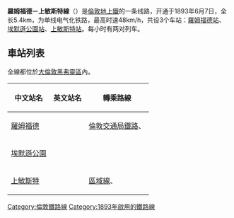 {{unreferenced|time=2016-10-31T16:42:47+00:00}}
{{noteTA
|G1 = TfL
}}
{{Infobox rail line
 | box_width   =
 | name        = 羅姆福德－上敏斯特線<br />{{lang|en|Romford–Upminster Line}}
 | color       =
 | logo        =
 | logo_width  =
 | logo_alt    =
 | image       = London Overground train at Upminster.jpg
 | image_width = 
 | image_alt   =
 | caption     = 一列[[倫敦地上鐵|倫敦地上鐵]]列車停靠[[上敏斯特站|上敏斯特站]]
 | type        = [[市郊鐵路|市郊鐵路]]，[[重鐵|重鐵]]
 | system      = [[倫敦地上鐵|倫敦地上鐵]] 
 | status      = 營運中
 | locale      = [[大倫敦|大倫敦]]
 | start       = [[羅姆福德站|羅姆福德站]]
 | end         = [[上敏斯特站|上敏斯特站]]
 | stations    = 3個
 | routes      = 1
 | daily_ridership = 
 | open        = 1893年7月7日
 | owner       = [[英國國營鐵路公司|英國國營鐵路公司]]
 | operator    = [[倫敦地上鐵|倫敦地上鐵]]
 | character   = 支線鐵路
 | depot       = 伊爾福德
 | stock       = [[英国铁路315型电力动车组|315型]]、{{link-en|英國鐵路317型電力動車組|British Rail Class 317|317型}}
 | linelength  = {{convert|3|mi|30|chain|km}}
 | tracklength = 
 | tracks = 1
 | gauge       = 1435毫米標準軌
 | old_gauge =
 | minradius   =
 | racksystem  =
 | routenumber =
 | electrification = 25 kV AC
 | speed       = {{convert|30|mph|km/h|abbr=on}}
 | elevation   =
 | website     = 
 | map         = 
 | map_state   = 
}}
'''羅姆福德－上敏斯特線'''（{{lang-en|Romford–Upminster line}}）是[[倫敦地上鐵|倫敦地上鐵]]的一条线路，开通于1893年6月7日，全长5.4km，为单线电气化铁路，最高时速48km/h，共设3个车站：[[羅姆福德站|羅姆福德站]]、[[埃默遜公園站|埃默遜公園站]]、[[上敏斯特站|上敏斯特站]]。每小时有两对列车。

== 車站列表 ==
全線都位於[[大倫敦|大倫敦]][[黑弗靈區|黑弗靈區]]內。
{| class=wikitable
|-
!中文站名
!英文站名
!轉乘路線
|-style="border-top:solid 3px #{{LOG color}};"
|[[羅姆福德站|羅姆福德]]
|{{lang|en|Romford}}
|{{rint|london|crossrail}} [[倫敦交通局鐵路|倫敦交通局鐵路]]、{{rint|gb|rail}}
|-
|[[埃默遜公園站|埃默遜公園]]
|{{lang|en|Emerson Park}}
|
|-
|[[上敏斯特站|上敏斯特]]
|{{lang|en|Upminster}}
|{{rint|london|district}} [[區域線|區域線]]、{{rint|gb|rail}}
|}
{{罗姆福德－上敏斯特线}}
{{倫敦公共交通}}

[[Category:倫敦鐵路線|Category:倫敦鐵路線]]
[[Category:1893年啟用的鐵路線|Category:1893年啟用的鐵路線]]